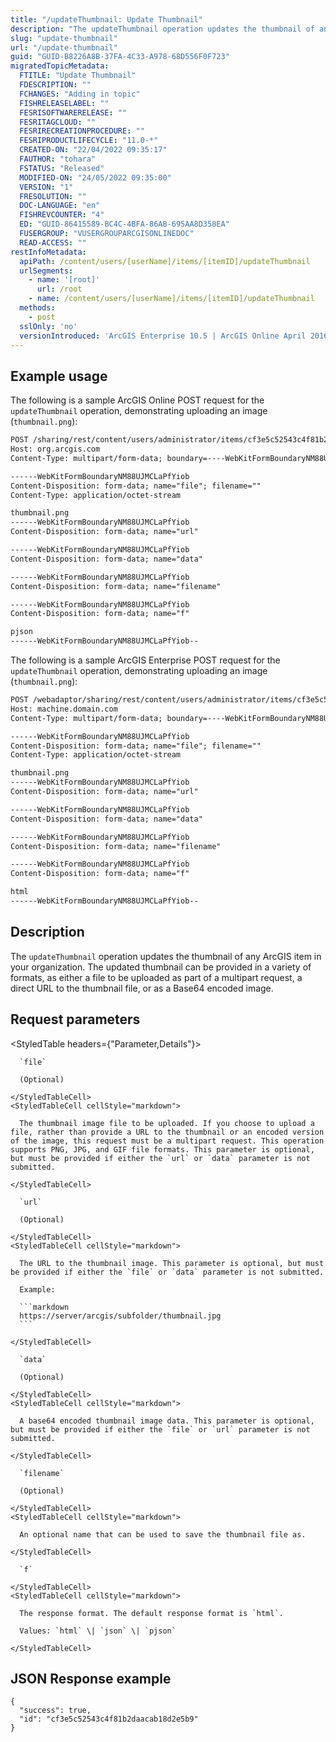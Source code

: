 ```yaml
---
title: "/updateThumbnail: Update Thumbnail"
description: "The updateThumbnail operation updates the thumbnail of any ArcGIS item in your organization."
slug: "update-thumbnail"
url: "/update-thumbnail"
guid: "GUID-B8226A8B-37FA-4C33-A978-68D556F0F723"
migratedTopicMetadata:
  FTITLE: "Update Thumbnail"
  FDESCRIPTION: ""
  FCHANGES: "Adding in topic"
  FISHRELEASELABEL: ""
  FESRISOFTWARERELEASE: ""
  FESRITAGCLOUD: ""
  FESRIRECREATIONPROCEDURE: ""
  FESRIPRODUCTLIFECYCLE: "11.0-*"
  CREATED-ON: "22/04/2022 09:35:17"
  FAUTHOR: "tohara"
  FSTATUS: "Released"
  MODIFIED-ON: "24/05/2022 09:35:00"
  VERSION: "1"
  FRESOLUTION: ""
  DOC-LANGUAGE: "en"
  FISHREVCOUNTER: "4"
  ED: "GUID-86415589-BC4C-4BFA-86AB-695AA8D358EA"
  FUSERGROUP: "VUSERGROUPARCGISONLINEDOC"
  READ-ACCESS: ""
restInfoMetadata:
  apiPath: /content/users/[userName]/items/[itemID]/updateThumbnail
  urlSegments:
    - name: '[root]'
      url: /root
    - name: /content/users/[userName]/items/[itemID]/updateThumbnail
  methods:
    - post
  sslOnly: 'no'
  versionIntroduced: 'ArcGIS Enterprise 10.5 | ArcGIS Online April 2016'
---
```


## Example usage

The following is a sample ArcGIS Online POST request for the `updateThumbnail` operation, demonstrating uploading an image (`thumbnail.png`):

```markdown
POST /sharing/rest/content/users/administrator/items/cf3e5c52543c4f81b2daacab18d2e5b9/updateThumbnail HTTP/1.1
Host: org.arcgis.com
Content-Type: multipart/form-data; boundary=----WebKitFormBoundaryNM88UJMCLaPfYiob

------WebKitFormBoundaryNM88UJMCLaPfYiob
Content-Disposition: form-data; name="file"; filename=""
Content-Type: application/octet-stream

thumbnail.png
------WebKitFormBoundaryNM88UJMCLaPfYiob
Content-Disposition: form-data; name="url"

------WebKitFormBoundaryNM88UJMCLaPfYiob
Content-Disposition: form-data; name="data"

------WebKitFormBoundaryNM88UJMCLaPfYiob
Content-Disposition: form-data; name="filename"

------WebKitFormBoundaryNM88UJMCLaPfYiob
Content-Disposition: form-data; name="f"

pjson
------WebKitFormBoundaryNM88UJMCLaPfYiob--
```

The following is a sample ArcGIS Enterprise POST request for the `updateThumbnail` operation, demonstrating uploading an image (`thumbnail.png`):

```markdown
POST /webadaptor/sharing/rest/content/users/administrator/items/cf3e5c52543c4f81b2daacab18d2e5b9/updateThumbnail HTTP/1.1
Host: machine.domain.com
Content-Type: multipart/form-data; boundary=----WebKitFormBoundaryNM88UJMCLaPfYiob

------WebKitFormBoundaryNM88UJMCLaPfYiob
Content-Disposition: form-data; name="file"; filename=""
Content-Type: application/octet-stream

thumbnail.png
------WebKitFormBoundaryNM88UJMCLaPfYiob
Content-Disposition: form-data; name="url"

------WebKitFormBoundaryNM88UJMCLaPfYiob
Content-Disposition: form-data; name="data"

------WebKitFormBoundaryNM88UJMCLaPfYiob
Content-Disposition: form-data; name="filename"

------WebKitFormBoundaryNM88UJMCLaPfYiob
Content-Disposition: form-data; name="f"

html
------WebKitFormBoundaryNM88UJMCLaPfYiob--
```

## Description

The `updateThumbnail` operation updates the thumbnail of any ArcGIS item in your organization. The updated thumbnail can be provided in a variety of formats, as either a file to be uploaded as part of a multipart request, a direct URL to the thumbnail file, or as a Base64 encoded image.

## Request parameters

<StyledTable headers={"Parameter,Details"}>
  <StyledTableRow>
    <StyledTableCell cellStyle="markdown">

      `file` 

      (Optional)

    </StyledTableCell>
    <StyledTableCell cellStyle="markdown">

      The thumbnail image file to be uploaded. If you choose to upload a file, rather than provide a URL to the thumbnail or an encoded version of the image, this request must be a multipart request. This operation supports PNG, JPG, and GIF file formats. This parameter is optional, but must be provided if either the `url` or `data` parameter is not submitted.

    </StyledTableCell>
  </StyledTableRow>
  <StyledTableRow>
    <StyledTableCell cellStyle="markdown">

      `url` 

      (Optional)

    </StyledTableCell>
    <StyledTableCell cellStyle="markdown">

      The URL to the thumbnail image. This parameter is optional, but must be provided if either the `file` or `data` parameter is not submitted.

      Example:

      ```markdown
      https://server/arcgis/subfolder/thumbnail.jpg
      ``` 

    </StyledTableCell>
  </StyledTableRow>
  <StyledTableRow>
    <StyledTableCell cellStyle="markdown">

      `data` 

      (Optional)

    </StyledTableCell>
    <StyledTableCell cellStyle="markdown">

      A base64 encoded thumbnail image data. This parameter is optional, but must be provided if either the `file` or `url` parameter is not submitted.

    </StyledTableCell>
  </StyledTableRow>
  <StyledTableRow>
    <StyledTableCell cellStyle="markdown">

      `filename` 

      (Optional)

    </StyledTableCell>
    <StyledTableCell cellStyle="markdown">

      An optional name that can be used to save the thumbnail file as.

    </StyledTableCell>
  </StyledTableRow>
  <StyledTableRow>
    <StyledTableCell cellStyle="markdown">

      `f` 

    </StyledTableCell>
    <StyledTableCell cellStyle="markdown">

      The response format. The default response format is `html`.

      Values: `html` \| `json` \| `pjson`

    </StyledTableCell>
  </StyledTableRow>
</StyledTable>

## JSON Response example

```other
{
  "success": true,
  "id": "cf3e5c52543c4f81b2daacab18d2e5b9"
}
```

 

